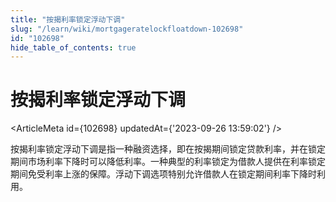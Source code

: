 ```yaml
---
title: "按揭利率锁定浮动下调"
slug: "/learn/wiki/mortgageratelockfloatdown-102698"
id: "102698"
hide_table_of_contents: true
---
```



# 按揭利率锁定浮动下调

<ArticleMeta id={102698} updatedAt={'2023-09-26 13:59:02'} />
<div className='border-solid border-b border-t-0 my-4 border-[var(--ifm-color-gray-300)]' />

按揭利率锁定浮动下调是指一种融资选择，即在按揭期间锁定贷款利率，并在锁定期间市场利率下降时可以降低利率。一种典型的利率锁定为借款人提供在利率锁定期间免受利率上涨的保障。浮动下调选项特别允许借款人在锁定期间利率下降时利用。
